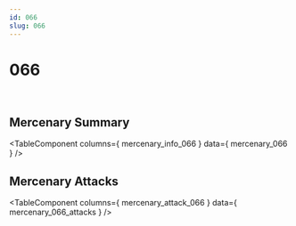 ```yaml
---
id: 066
slug: 066
---
```



# 066

<div style = {{ display: "flex" }}>
    <Image img={require('@site/static/img/mercenaries/illust/thum_char_view_n_066.jpg')}/>
    <Image img={require('@site/static/img/mercenaries/illust/thum_char_view_o_066.jpg')}/>
</div>

## Mercenary Summary

<TableComponent
  columns={ mercenary_info_066 }
  data={ mercenary_066 }
/>

## Mercenary Attacks

<TableComponent
  columns={ mercenary_attack_066 }
  data={ mercenary_066_attacks }
/>